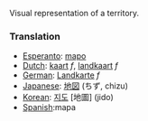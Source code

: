 Visual representation of a territory.

===Translation===

*[[Esperanto]]: [[mapo]]
*[[Dutch]]: [[kaart]] ''f'', [[landkaart]] ''f''
*[[German]]: [[Landkarte]] ''f''
*[[Japanese]]: [[地図]] (ちず, chizu)
*[[Korean]]: [[지도]] [地圖] (jido)
*[[Spanish]]:mapa